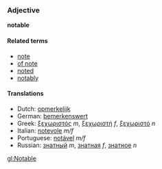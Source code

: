===Adjective===
'''notable'''

====Related terms====
*[[note]]
*[[of note]]
*[[noted]]
*[[notably]]

====Translations====
*Dutch: [[opmerkelijk]]
*German: [[bemerkenswert]]
*Greek: [[ξεχωριστός]] ''m'', [[ξεχωριστή]] ''f'', [[ξεχωριστό]] ''n''
*Italian: [[notevole]] ''m/f''
*Portuguese: [[notável]] ''m/f''
*Russian: [[знатный]] ''m'', [[знатная]] ''f'', [[знатное]] ''n''

[[gl:Notable]]
